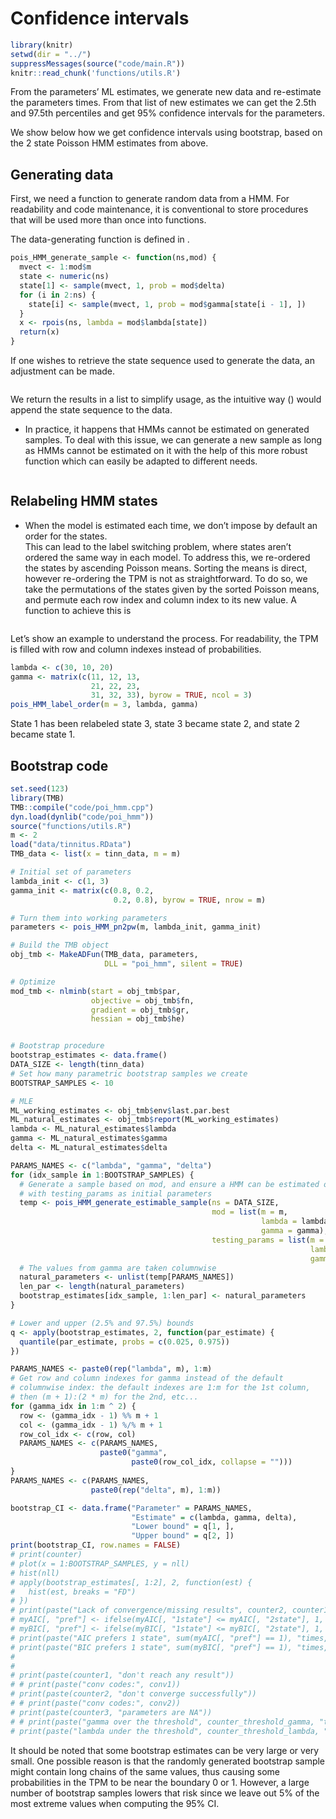 # Confidence intervals

```r
library(knitr)
setwd(dir = "../")
suppressMessages(source("code/main.R"))
knitr::read_chunk('functions/utils.R')
```


From the parameters' ML estimates, we generate new data and re-estimate the parameters \Sexpr{BOOTSTRAP_SAMPLES} times.
From that list of new estimates we can get the 2.5th and 97.5th percentiles and get 95\% confidence intervals for the parameters.\

We show below how we get confidence intervals using bootstrap, based on the 2 state Poisson HMM estimates from above.

## Generating data

First, we need a function to generate random data from a HMM.
For readability and code maintenance, it is conventional to store procedures that will be used more than once into functions.

The data-generating function is defined in \citet[A.1.5 ~p.333]{zucchini}.
```r
pois_HMM_generate_sample <- function(ns,mod) {
  mvect <- 1:mod$m
  state <- numeric(ns)
  state[1] <- sample(mvect, 1, prob = mod$delta)
  for (i in 2:ns) {
    state[i] <- sample(mvect, 1, prob = mod$gamma[state[i - 1], ])
  }
  x <- rpois(ns, lambda = mod$lambda[state])
  return(x)
}
```
If one wishes to retrieve the state sequence used to generate the data, an adjustment can be made.
```r
```
We return the results in a list to simplify usage, as the intuitive way (\texttt{c(x, state)}) would append the state sequence to the data.

* In practice, it happens that HMMs cannot be estimated on generated samples. To deal with this issue, we can generate a new sample as long as HMMs cannot be estimated on it with the help of this more robust function which can easily be adapted to different needs.
```r
```

## Relabeling HMM states

* When the model is estimated each time, we don't impose by default an order for the states.\
This can lead to the label switching problem, where states aren't ordered the same way in each model.
To address this, we re-ordered the states by ascending Poisson means.
Sorting the means is direct, however re-ordering the TPM is not as straightforward.
To do so, we take the permutations of the states given by the sorted Poisson means, and permute each row index and column index to its new value.
A function to achieve this is
```r
```

Let's show an example to understand the process.
For readability, the TPM is filled with row and column indexes instead of probabilities.
```r
lambda <- c(30, 10, 20)
gamma <- matrix(c(11, 12, 13,
                  21, 22, 23,
                  31, 32, 33), byrow = TRUE, ncol = 3)
pois_HMM_label_order(m = 3, lambda, gamma)
```

State 1 has been relabeled state 3, state 3 became state 2, and state 2 became state 1.

## Bootstrap code

```r
set.seed(123)
library(TMB)
TMB::compile("code/poi_hmm.cpp")
dyn.load(dynlib("code/poi_hmm"))
source("functions/utils.R")
m <- 2
load("data/tinnitus.RData")
TMB_data <- list(x = tinn_data, m = m)

# Initial set of parameters
lambda_init <- c(1, 3)
gamma_init <- matrix(c(0.8, 0.2,
                       0.2, 0.8), byrow = TRUE, nrow = m)

# Turn them into working parameters
parameters <- pois_HMM_pn2pw(m, lambda_init, gamma_init)

# Build the TMB object
obj_tmb <- MakeADFun(TMB_data, parameters,
                     DLL = "poi_hmm", silent = TRUE)

# Optimize
mod_tmb <- nlminb(start = obj_tmb$par,
                  objective = obj_tmb$fn,
                  gradient = obj_tmb$gr,
                  hessian = obj_tmb$he)


# Bootstrap procedure
bootstrap_estimates <- data.frame()
DATA_SIZE <- length(tinn_data)
# Set how many parametric bootstrap samples we create
BOOTSTRAP_SAMPLES <- 10

# MLE
ML_working_estimates <- obj_tmb$env$last.par.best
ML_natural_estimates <- obj_tmb$report(ML_working_estimates)
lambda <- ML_natural_estimates$lambda
gamma <- ML_natural_estimates$gamma
delta <- ML_natural_estimates$delta

PARAMS_NAMES <- c("lambda", "gamma", "delta")
for (idx_sample in 1:BOOTSTRAP_SAMPLES) {
  # Generate a sample based on mod, and ensure a HMM can be estimated on it
  # with testing_params as initial parameters
  temp <- pois_HMM_generate_estimable_sample(ns = DATA_SIZE,
                                             mod = list(m = m,
                                                        lambda = lambda,
                                                        gamma = gamma),
                                             testing_params = list(m = m,
                                                                   lambda = lambda_init,
                                                                   gamma = gamma_init))$natural_parameters
  # The values from gamma are taken columnwise
  natural_parameters <- unlist(temp[PARAMS_NAMES])
  len_par <- length(natural_parameters)
  bootstrap_estimates[idx_sample, 1:len_par] <- natural_parameters
}

# Lower and upper (2.5% and 97.5%) bounds
q <- apply(bootstrap_estimates, 2, function(par_estimate) {
  quantile(par_estimate, probs = c(0.025, 0.975))
})

PARAMS_NAMES <- paste0(rep("lambda", m), 1:m)
# Get row and column indexes for gamma instead of the default
# columnwise index: the default indexes are 1:m for the 1st column,
# then (m + 1):(2 * m) for the 2nd, etc...
for (gamma_idx in 1:m ^ 2) {
  row <- (gamma_idx - 1) %% m + 1
  col <- (gamma_idx - 1) %/% m + 1
  row_col_idx <- c(row, col)
  PARAMS_NAMES <- c(PARAMS_NAMES,
                    paste0("gamma",
                           paste0(row_col_idx, collapse = "")))
}
PARAMS_NAMES <- c(PARAMS_NAMES,
                  paste0(rep("delta", m), 1:m))

bootstrap_CI <- data.frame("Parameter" = PARAMS_NAMES,
                           "Estimate" = c(lambda, gamma, delta),
                           "Lower bound" = q[1, ],
                           "Upper bound" = q[2, ])
print(bootstrap_CI, row.names = FALSE)
# print(counter)
# plot(x = 1:BOOTSTRAP_SAMPLES, y = nll)
# hist(nll)
# apply(bootstrap_estimates[, 1:2], 2, function(est) {
#   hist(est, breaks = "FD")
# })
# print(paste("Lack of convergence/missing results", counter2, counter1, "times"))
# myAIC[, "pref"] <- ifelse(myAIC[, "1state"] <= myAIC[, "2state"], 1, 2)
# myBIC[, "pref"] <- ifelse(myBIC[, "1state"] <= myBIC[, "2state"], 1, 2)
# print(paste("AIC prefers 1 state", sum(myAIC[, "pref"] == 1), "times, and 2 states", sum(myAIC[, "pref"] == 2), "times"))
# print(paste("BIC prefers 1 state", sum(myBIC[, "pref"] == 1), "times, and 2 states", sum(myBIC[, "pref"] == 2), "times"))
# 
# 
# print(paste(counter1, "don't reach any result"))
# # print(paste("conv codes:", conv1))
# print(paste(counter2, "don't converge successfully"))
# # print(paste("conv codes:", conv2))
# print(paste(counter3, "parameters are NA"))
# # print(paste("gamma over the threshold", counter_threshold_gamma, "times"))
# print(paste("lambda under the threshold", counter_threshold_lambda, "times"))
```


It should be noted that some bootstrap estimates can be very large or very small.
One possible reason is that the randomly generated bootstrap sample might contain long chains of the same values, thus causing some probabilities in the TPM to be near the boundary 0 or 1.
However, a large number of bootstrap samples lowers that risk since we leave out 5\% of the most extreme values when computing the 95\% CI.